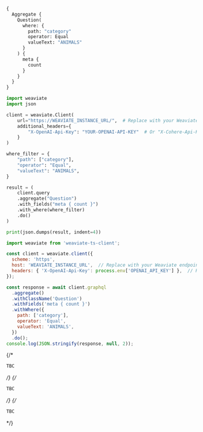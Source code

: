 
<Tabs groupId="languages">
<TabItem value="graphql" label="GraphQL">

```graphql
{
  Aggregate {
    Question(
      where: {
        path: "category"
        operator: Equal
        valueText: "ANIMALS"
      }
    ) {
      meta {
        count
      }
    }
  }
}
```

</TabItem>
<TabItem value="py" label="Python">

```python
import weaviate
import json

client = weaviate.Client(
    url="https://WEAVIATE_INSTANCE_URL/",  # Replace with your Weaviate endpoint
    additional_headers={
        "X-OpenAI-Api-Key": "YOUR-OPENAI-API-KEY"  # Or "X-Cohere-Api-Key" or "X-HuggingFace-Api-Key"
    }
)

where_filter = {
    "path": ["category"],
    "operator": "Equal",
    "valueText": "ANIMALS",
}

result = (
    client.query
    .aggregate("Question")
    .with_fields("meta { count }")
    .with_where(where_filter)
    .do()
)

print(json.dumps(result, indent=4))
```

</TabItem>
<TabItem value="js" label="JavaScript/TypeScript">

```js
import weaviate from 'weaviate-ts-client';

const client = weaviate.client({
  scheme: 'https',
  host: 'WEAVIATE_INSTANCE_URL',  // Replace with your Weaviate endpoint
  headers: { 'X-OpenAI-Api-Key': process.env['OPENAI_API_KEY'] },  // Replace with your API key
});

const response = await client.graphql
  .aggregate()
  .withClassName('Question')
  .withFields('meta { count }')
  .withWhere({
    path: ['category'],
    operator: 'Equal',
    valueText: 'ANIMALS',
  })
  .do();
console.log(JSON.stringify(response, null, 2));
```

</TabItem>
{/* <TabItem value="go" label="Go">

```go
TBC
```

</TabItem> */}
{/* <TabItem value="java" label="Java">

```java
TBC
```

</TabItem> */}
{/* <TabItem value="curl" label="Curl">

```bash
TBC
```

</TabItem> */}
</Tabs>
